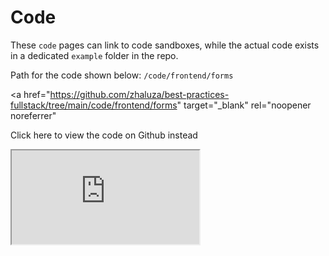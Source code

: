 # Code

These `code` pages can link to code sandboxes, while the actual code exists in
a dedicated `example` folder in the repo.

Path for the code shown below: `/code/frontend/forms`

<a
  href="https://github.com/zhaluza/best-practices-fullstack/tree/main/code/frontend/forms"
  target="_blank"
  rel="noopener noreferrer"
>
  Click here to view the code on Github instead
</a>

<iframe
  src="https://codesandbox.io/s/github/zhaluza/best-practices-fullstack/tree/main/code/frontend/forms"
  style={{
    width: '100%',
    height: '80vw',
    border: 0,
    borderRadius: '4px',
    overflow: 'hidden',
  }}
  title="bold-haze-co0uz"
  allow="accelerometer; ambient-light-sensor; camera; encrypted-media; geolocation; gyroscope; hid; microphone; midi; payment; usb; vr; xr-spatial-tracking"
  sandbox="allow-forms allow-modals allow-popups allow-presentation allow-same-origin allow-scripts"
></iframe>
